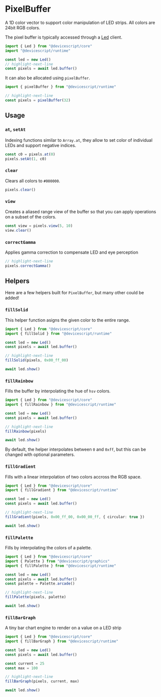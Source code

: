 # PixelBuffer

A 1D color vector to support color manipulation of LED strips. All colors are 24bit RGB colors.

The pixel buffer is typically accessed through a [Led](/api/clients/led) client.

```ts
import { Led } from "@devicescript/core"
import "@devicescript/runtime"

const led = new Led()
// highlight-next-line
const pixels = await led.buffer()
```

It can also be allocated using `pixelBuffer`.

```ts
import { pixelBuffer } from "@devicescript/runtime"

// highlight-next-line
const pixels = pixelBuffer(32)
```

## Usage

### `at`, `setAt`

Indexing functions similar to `Array.at`, they allow to set color of individual LEDs and support negative indices.

```ts skip
const c0 = pixels.at(0)
pixels.setAt(1, c0)
```

### `clear`

Clears all colors to `#000000`.

```ts skip
pixels.clear()
```

### `view`

Creates a aliased range view of the buffer so that you can apply operations on a subset of the colors.

```ts skip
const view = pixels.view(5, 10)
view.clear()
```

### `correctGamma`

Applies gamma correction to compensate LED and eye perception

```ts skip
// highlight-next-line
pixels.correctGamma()
```

## Helpers

Here are a few helpers built for `PixelBuffer`, but many other could be added!

### `fillSolid`

This helper function asigns the given color to the entire range.

```ts
import { Led } from "@devicescript/core"
import { fillSolid } from "@devicescript/runtime"

const led = new Led()
const pixels = await led.buffer()

// highlight-next-line
fillSolid(pixels, 0x00_ff_00)

await led.show()
```

### `fillRainbow`

Fills the buffer by interpolating the hue of `hsv` colors.

```ts
import { Led } from "@devicescript/core"
import { fillRainbow } from "@devicescript/runtime"

const led = new Led()
const pixels = await led.buffer()

// highlight-next-line
fillRainbow(pixels)

await led.show()
```

By default, the helper interpolates between `0` and `0xff`,
but this can be changed with optional parameters.

### `fillGradient`

Fills with a linear interpolation of two colors accross the RGB space.

```ts
import { Led } from "@devicescript/core"
import { fillGradient } from "@devicescript/runtime"

const led = new Led()
const pixels = await led.buffer()

// highlight-next-line
fillGradient(pixels, 0x00_ff_00, 0x00_00_ff, { circular: true })

await led.show()
```

### `fillPalette`

Fills by interpolating the colors of a palette.

```ts
import { Led } from "@devicescript/core"
import { Palette } from "@devicescript/graphics"
import { fillPalette } from "@devicescript/runtime"

const led = new Led()
const pixels = await led.buffer()
const palette = Palette.arcade()

// highlight-next-line
fillPalette(pixels, palette)

await led.show()
```

### `fillBarGraph`

A tiny bar chart engine to render on a value on a LED strip

```ts
import { Led } from "@devicescript/core"
import { fillBarGraph } from "@devicescript/runtime"

const led = new Led()
const pixels = await led.buffer()

const current = 25
const max = 100

// highlight-next-line
fillBarGraph(pixels, current, max)

await led.show()
```
